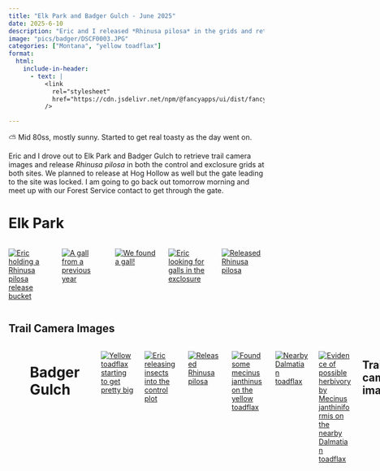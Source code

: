 ```yaml
---
title: "Elk Park and Badger Gulch - June 2025"
date: 2025-6-10
description: "Eric and I released *Rhinusa pilosa* in the grids and retrieved images from the trail cameras."
image: "pics/badger/DSCF0003.JPG"
categories: ["Montana", "yellow toadflax"]
format:
  html:
    include-in-header:
      - text: |
          <link
            rel="stylesheet"
            href="https://cdn.jsdelivr.net/npm/@fancyapps/ui/dist/fancybox.css"
          />

---
```


::: {.callout-note title="Weather"}
⛅ Mid 80ss, mostly sunny. Started to get real toasty as the day went on.
:::

Eric and I drove out to Elk Park and Badger Gulch to retrieve trail camera images and release *Rhinusa pilosa* in both the control and exclosure grids at both sites. We planned to release at Hog Hollow as well but the gate leading to the site was locked. I am going to go back out tomorrow morning and meet up with our Forest Service contact to get through the gate. 

# Elk Park

<!-- Add script to the <head> of your page to load the embeddable map component -->
<script type="module" src="https://js.arcgis.com/embeddable-components/4.32/arcgis-embeddable-components.esm.js"></script>
<!-- Add custom element to <body> of your page -->
 <arcgis-embedded-map style="height:200px;width:100%;" item-id="a8d767df204f492f9b0442babd69c8ed" theme="light" heading-enabled portal-url="https://sscmsu.maps.arcgis.com" ></arcgis-embedded-map>

:::{.columns}
 
::: {.column width="33%" .px-2}
[![Eric holding a <i>Rhinusa pilosa</i> release bucket](pics/elkpark/eric_bucket.jpg)](pics/elkpark/eric_bucket.jpg){data-fancybox="gallery" 
data-caption="Eric holding a <i>Rhinusa pilosa</i> release bucket"} 
:::

::: {.column width="33%" .px-2}
[![A gall from a previous year](pics/elkpark/elkpark_gall2.jpg)](pics/elkpark/elkpark_gall2.jpg){data-fancybox="gallery" 
data-caption="A gall from a previous year"}
:::

::: {.column width="33%" .px-2}
[![We found a gall!](pics/elkpark/elkpark_gall1.jpg)](pics/elkpark/elkpark_gall1.jpg){data-fancybox="gallery" 
data-caption="We found a gall!"}
:::

::: {.column width="33%" .px-2}
[![Eric looking for galls in the exclosure](pics/elkpark/eric_exclosure.jpg)](pics/elkpark/eric_exclosure.jpg){data-fancybox="gallery" 
data-caption="Eric looking for galls in the exclosure"}
:::

::: {.column width="33%" .px-2}
[![Released <i>Rhinusa pilosa</i>](pics/elkpark/pilosa_cloth.jpg)](pics/elkpark/pilosa_cloth.jpg){data-fancybox="gallery" 
data-caption="Released <i>Rhinusa pilosa</i>"}
:::
:::

## Trail Camera Images
:::{.columns}

::: {.column width="33%" .px-2}
[![Morning visitor at the control grid](pics/elkpark/DSCF0052.JPG)](pics/elkpark/DSCF0052.JPG){data-fancybox="gallery" 
data-caption="Morning visitor at the control grid"} 
::: 

::: {.column width="33%" .px-2}
[![Ground squirrel (bottom left)](pics/elkpark/DSCF0076.JPG)](pics/elkpark/DSCF0076.JPG){data-fancybox="gallery" 
data-caption="Ground squirrel (bottom left)"} 
:::

# Badger Gulch

<!-- Add script to the <head> of your page to load the embeddable map component -->
<script type="module" src="https://js.arcgis.com/embeddable-components/4.32/arcgis-embeddable-components.esm.js"></script>
<!-- Add custom element to <body> of your page -->
 <arcgis-embedded-map style="height:200px;width:100%;" item-id="8856c10725974d7aa2e13f0bf521fc22" theme="light" heading-enabled share-enabled portal-url="https://sscmsu.maps.arcgis.com" ></arcgis-embedded-map>

:::{.columns}

::: {.column width="33%" .px-2}
[![Yellow toadflax starting to get pretty big](pics/badger/big_yellow.jpeg)](pics/badger/big_yellow.jpeg){data-fancybox="gallery" 
data-caption="Yellow toadflax starting to get pretty big"} 
:::

::: {.column width="33%" .px-2}
[![Eric releasing insects into the control plot](pics/badger/eric_release.jpeg)](pics/badger/eric_release.jpeg){data-fancybox="gallery" 
data-caption="Eric releasing insects into the the control plot"} 
:::

::: {.column width="33%" .px-2}
[![Released <i>Rhinusa pilosa</i>](pics/badger/badger_release.jpg)](pics/badger/badger_release.jpg){data-fancybox="gallery" 
data-caption="Released <i>Rhinusa pilosa</i>"} 
:::

::: {.column width="33%" .px-2}
[![Found some <i>mecinus janthinus</i> on the yellow toadflax](pics/badger/mecinus.jpg)](pics/badger/mecinus.jpg){data-fancybox="gallery" 
data-caption="Found some <i>Mecinus janthinus</i> on the yellow toadflax"} 
:::

::: {.column width="33%" .px-2}
[![Nearby Dalmatian toadflax](pics/badger/dalmatian2.jpg)](pics/badger/dalmatian2.jpg){data-fancybox="gallery" 
data-caption="Nearby Dalmatian toadflax"} 
:::

::: {.column width="33%" .px-2}
[![Evidence of possible herbivory by <i>Mecinus janthiniformis</i> on the nearby Dalmatian toadflax](pics/badger/dalmatian_damage.jpg)](pics/badger/dalmatian_damage.jpg){data-fancybox="gallery" 
data-caption="Evidence of possible herbivory by <i>Mecinus janthiniformis</i> on the nearby Dalmatian toadflax"} 
:::

:::

## Trail camera images

::: {.column width="33%" .px-2}
[![A cyote visits the control grid](pics/badger/DSCF0003.JPG)](pics/badger/DSCF0003.JPG){data-fancybox="gallery" 
data-caption="A cyote visits the control grid"} 
:::

::: {.column width="33%" .px-2}
[![Morning elk at control grid](pics/badger/DSCF0064.JPG)](pics/badger/DSCF0064.JPG){data-fancybox="gallery" 
data-caption="Morning elk at control grid"} 
:::

::: {.column width="33%" .px-2}
[![Deer passing the exclosure](pics/badger/DSCF0080.JPG)](pics/badger/DSCF0080.JPG){data-fancybox="gallery" 
data-caption="Deer passing the exclosure"} 
:::
:::